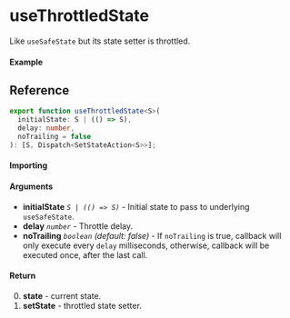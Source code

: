 
<Meta title="State/useThrottledState" component={Example} />

# useThrottledState

Like `useSafeState` but its state setter is throttled.

#### Example

<Canvas>
  <Story story={Example} inline />
</Canvas>

## Reference

```ts
export function useThrottledState<S>(
  initialState: S | (() => S),
  delay: number,
  noTrailing = false
): [S, Dispatch<SetStateAction<S>>];
```

#### Importing

<ImportPath />

#### Arguments

- **initialState** _`S | (() => S)`_ - Initial state to pass to underlying `useSafeState`.
- **delay** _`number`_ - Throttle delay.
- **noTrailing** _`boolean`_ _(default: false)_ - If `noTrailing` is true, callback will only
  execute every `delay` milliseconds, otherwise, callback will be executed once, after the last
  call.

#### Return

0. **state** - current state.
1. **setState** - throttled state setter.
